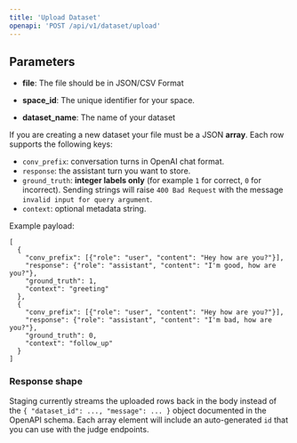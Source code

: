 ```yaml
---
title: 'Upload Dataset'
openapi: 'POST /api/v1/dataset/upload'
---
```



## Parameters

- **file**: The file should be in JSON/CSV Format

- **space_id**: The unique identifier for your space.

- **dataset_name**:  The name of your dataset

If you are creating a new dataset your file must be a JSON **array**. Each row
supports the following keys:

- `conv_prefix`: conversation turns in OpenAI chat format.
- `response`: the assistant turn you want to store.
- `ground_truth`: **integer labels only** (for example `1` for correct,
  `0` for incorrect). Sending strings will raise `400 Bad Request` with the
  message `invalid input for query argument`.
- `context`: optional metadata string.

Example payload:

```
[
  {
    "conv_prefix": [{"role": "user", "content": "Hey how are you?"}],
    "response": {"role": "assistant", "content": "I'm good, how are you?"},
    "ground_truth": 1,
    "context": "greeting"
  },
  {
    "conv_prefix": [{"role": "user", "content": "Hey how are you?"}],
    "response": {"role": "assistant", "content": "I'm bad, how are you?"},
    "ground_truth": 0,
    "context": "follow_up"
  }
]
```

### Response shape

Staging currently streams the uploaded rows back in the body instead of the
`{ "dataset_id": ..., "message": ... }` object documented in the OpenAPI
schema. Each array element will include an auto-generated `id` that you can use
with the judge endpoints.

